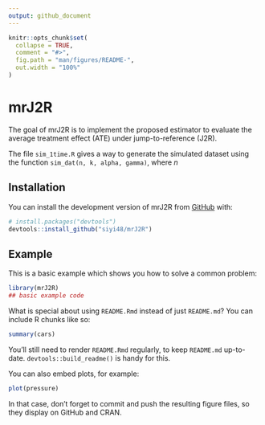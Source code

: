 ```yaml
---
output: github_document
---
```


<!-- README.md is generated from README.Rmd. Please edit that file -->

```r
knitr::opts_chunk$set(
  collapse = TRUE,
  comment = "#>",
  fig.path = "man/figures/README-",
  out.width = "100%"
)
```

# mrJ2R

<!-- badges: start -->
<!-- badges: end -->

The goal of mrJ2R is to implement the proposed estimator to evaluate the average treatment effect (ATE) under jump-to-reference (J2R). 

The file `sim_1time.R` 
gives a way to generate the simulated dataset using the function `sim_dat(n, k, alpha, gamma)`, where $n$ 

## Installation

You can install the development version of mrJ2R from [GitHub](https://github.com/) with:

``` r
# install.packages("devtools")
devtools::install_github("siyi48/mrJ2R")
```

## Example

This is a basic example which shows you how to solve a common problem:

```r
library(mrJ2R)
## basic example code
```

What is special about using `README.Rmd` instead of just `README.md`? You can include R chunks like so:

```r
summary(cars)
```

You'll still need to render `README.Rmd` regularly, to keep `README.md` up-to-date. `devtools::build_readme()` is handy for this.

You can also embed plots, for example:

```r
plot(pressure)
```

In that case, don't forget to commit and push the resulting figure files, so they display on GitHub and CRAN.
